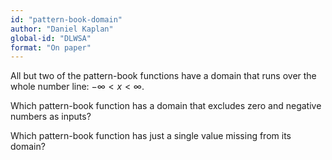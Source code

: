 ```yaml
---
id: "pattern-book-domain"
author: "Daniel Kaplan"
global-id: "DLWSA"
format: "On paper"
---
```


All but two of the pattern-book functions have a domain that runs over the whole number line: $-\infty < x < \infty$.

Which pattern-book function has a domain that excludes zero and negative numbers as inputs?

Which pattern-book function has just a single value missing from its domain?
